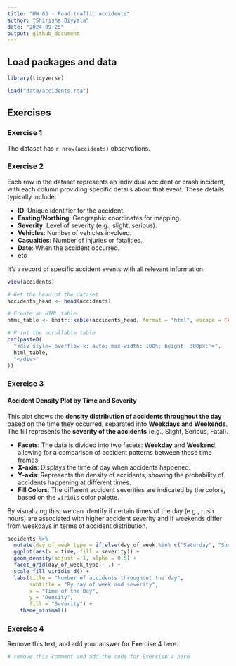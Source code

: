 ---
title: "HW 03 - Road traffic accidents"
author: "Shirisha Biyyala"
date: "2024-09-25"
output: github_document
---

## Load packages and data

```{r load-packages, message = FALSE}
library(tidyverse)

load("data/accidents.rda")
```

## Exercises

### Exercise 1

The dataset has `r nrow(accidents)` observations.

### Exercise 2

Each row in the dataset represents an individual accident or crash incident, with each column providing specific details about that event. These details typically include:

- **ID**: Unique identifier for the accident.
- **Easting/Northing**: Geographic coordinates for mapping.
- **Severity**: Level of severity (e.g., slight, serious).
- **Vehicles**: Number of vehicles involved.
- **Casualties**: Number of injuries or fatalities.
- **Date**: When the accident occurred.
- etc

It's a record of specific accident events with all relevant information.

```{r}
view(accidents)
```

```{r, echo=FALSE, results='asis'}
# Get the head of the dataset
accidents_head <- head(accidents)

# Create an HTML table
html_table <- knitr::kable(accidents_head, format = "html", escape = FALSE)

# Print the scrollable table
cat(paste0(
  "<div style='overflow-x: auto; max-width: 100%; height: 300px;'>",
  html_table,
  "</div>"
))
```


### Exercise 3

#### Accident Density Plot by Time and Severity

This plot shows the **density distribution of accidents throughout the day** based on the time they occurred, separated into **Weekdays and Weekends**. The fill represents the **severity of the accidents** (e.g., Slight, Serious, Fatal).

- **Facets**: The data is divided into two facets: **Weekday** and **Weekend**, allowing for a comparison of accident patterns between these time frames.
- **X-axis**: Displays the time of day when accidents happened.
- **Y-axis**: Represents the density of accidents, showing the probability of accidents happening at different times.
- **Fill Colors**: The different accident severities are indicated by the colors, based on the `viridis` color palette.

By visualizing this, we can identify if certain times of the day (e.g., rush hours) are associated with higher accident severity and if weekends differ from weekdays in terms of accident distribution.

```{r accidents_density_plot, fig.fullwidth = TRUE}
accidents %>%
  mutate(day_of_week_type = if_else(day_of_week %in% c("Saturday", "Sunday"), "Weekend", "Weekday")) %>%
  ggplot(aes(x = time, fill = severity)) +  
  geom_density(adjust = 1, alpha = 0.5) +
  facet_grid(day_of_week_type ~ .) +
  scale_fill_viridis_d() +
  labs(title = "Number of accidents throughout the day",
       subtitle = "By day of week and severity",
       x = "Time of the Day",
       y = "Density",
       fill = "Severity") +
    theme_minimal()
```

### Exercise 4

Remove this text, and add your answer for Exercise 4 here.

```{r label-me-2}
# remove this comment and add the code for Exercise 4 here
```
